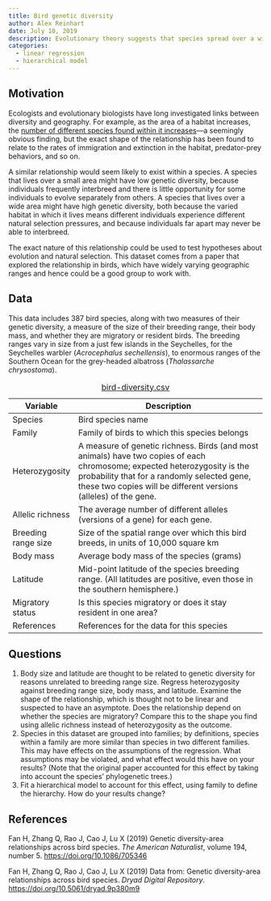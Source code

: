 ```yaml
---
title: Bird genetic diversity
author: Alex Reinhart
date: July 10, 2019
description: Evolutionary theory suggests that species spread over a wider geographic range should have greater genetic diversity. Does this hold true in birds? An observational study of 387 bird species.
categories:
  - linear regression
  - hierarchical model
---
```


## Motivation

Ecologists and evolutionary biologists have long investigated links between
diversity and geography. For example, as the area of a habitat increases, the
[number of different species found within it
increases](https://en.wikipedia.org/wiki/Species%E2%80%93area_relationship)—a
seemingly obvious finding, but the exact shape of the relationship has been
found to relate to the rates of immigration and extinction in the habitat,
predator-prey behaviors, and so on.

A similar relationship would seem likely to exist within a species. A species
that lives over a small area might have low genetic diversity, because
individuals frequently interbreed and there is little opportunity for some
individuals to evolve separately from others. A species that lives over a wide
area might have high genetic diversity, both because the varied habitat in which
it lives means different individuals experience different natural selection
pressures, and because individuals far apart may never be able to interbreed.

The exact nature of this relationship could be used to test hypotheses about
evolution and natural selection. This dataset comes from a paper that explored
the relationship in birds, which have widely varying geographic ranges and hence
could be a good group to work with.

## Data

This data includes 387 bird species, along with two measures of their genetic
diversity, a measure of the size of their breeding range, their body mass, and
whether they are migratory or resident birds. The breeding ranges vary in size
from a just few islands in the Seychelles, for the Seychelles warbler
(*Acrocephalus sechellensis*), to enormous ranges of the Southern Ocean for the
grey-headed albatross (*Thalassarche chrysostoma*).

| Variable | Description |
|----|-------------|
| Species |	Bird species name |
| Family |	Family of birds to which this species belongs |
| Heterozygosity |	A measure of genetic richness. Birds (and most animals) have two copies of each chromosome; expected heterozygosity is the probability that for a randomly selected gene, these two copies will be different versions (alleles) of the gene. |
| Allelic richness | 	The average number of different alleles (versions of a gene) for each gene. |
| Breeding range size |	Size of the spatial range over which this bird breeds, in units of 10,000 square km |
| Body mass |	Average body mass of the species (grams) |
| Latitude |	Mid-point latitude of the species breeding range. (All latitudes are positive, even those in the southern hemisphere.) |
| Migratory status |	Is this species migratory or does it stay resident in one area? |
| References |	References for the data for this species  |

: [bird-diversity.csv](../data/bird-diversity.csv)

## Questions

1. Body size and latitude are thought to be related to genetic diversity for
   reasons unrelated to breeding range size. Regress heterozygosity against
   breeding range size, body mass, and latitude. Examine the shape of the
   relationship, which is thought not to be linear and suspected to have an
   asymptote. Does the relationship depend on whether the species are migratory?
   Compare this to the shape you find using allelic richness instead of
   heterozygosity as the outcome.
2. Species in this dataset are grouped into families; by definitions, species
   within a family are more similar than species in two different families. This
   may have effects on the assumptions of the regression. What assumptions may
   be violated, and what effect would this have on your results? (Note that the
   original paper accounted for this effect by taking into account the species’
   phylogenetic trees.)
3. Fit a hierarchical model to account for this effect, using family to define
   the hierarchy. How do your results change?


## References

Fan H, Zhang Q, Rao J, Cao J, Lu X (2019) Genetic diversity-area relationships
across bird species. *The American Naturalist*, volume 194, number 5.
<https://doi.org/10.1086/705346>

Fan H, Zhang Q, Rao J, Cao J, Lu X (2019) Data from: Genetic diversity-area
relationships across bird species. *Dryad Digital Repository*.
<https://doi.org/10.5061/dryad.9p380m9>
